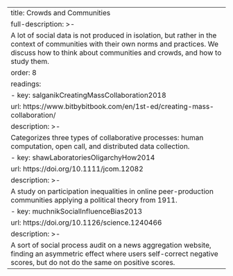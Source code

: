 ---
title: Crowds and Communities
full-description: >-
  A lot of social data is not produced in isolation, but rather in the context of communities with their own norms and practices. We discuss how to think about communities and crowds, and how to study them.
order: 8
readings:
- key: salganikCreatingMassCollaboration2018
  url: https://www.bitbybitbook.com/en/1st-ed/creating-mass-collaboration/
  description: >-
    Categorizes three types of collaborative processes: human computation, open call, and distributed data collection.
- key: shawLaboratoriesOligarchyHow2014
  url: https://doi.org/10.1111/jcom.12082
  description: >-
    A study on participation inequalities in online peer-production communities applying a political theory from 1911.
- key: muchnikSocialInfluenceBias2013
  url: https://doi.org/10.1126/science.1240466
  description: >-
    A sort of social process audit on a news aggregation website, finding an asymmetric effect where users self-correct negative scores, but do not do the same on positive scores.
---